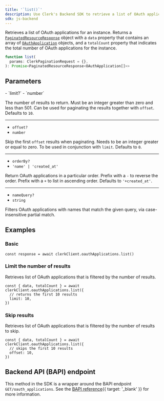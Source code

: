 ```yaml
---
title: '`list()`'
description: Use Clerk's Backend SDK to retrieve a list of OAuth applications for an instance.
sdk: js-backend
---
```


Retrieves a list of OAuth applications for an instance. Returns a [`PaginatedResourceResponse`](/docs/references/backend/types/paginated-resource-response) object with a `data` property that contains an array of [`OAuthApplication`](/docs/references/backend/types/backend-oauth-application) objects, and a `totalCount` property that indicates the total number of OAuth applications for the instance.

```ts
function list(
  params: ClerkPaginationRequest = {},
): Promise<PaginatedResourceResponse<OAuthApplication[]>>
```

## Parameters

<Properties>
  - `limit?`
  - `number`

  The number of results to return. Must be an integer greater than zero and less than 501. Can be used for paginating the results together with `offset`. Defaults to `10`.

  ---

  - `offset?`
  - `number`

  Skip the first `offset` results when paginating. Needs to be an integer greater or equal to zero. To be used in conjunction with `limit`. Defaults to `0`.

  ---

  - `orderBy?`
  - `'name' | 'created_at'`

  Return OAuth applications in a particular order. Prefix with a `-` to reverse the order. Prefix with a `+` to list in ascending order. Defaults to `'+created_at'`.

  ---

  - `nameQuery?`
  - `string`

  Filters OAuth applications with names that match the given query, via case-insensitive partial match.
</Properties>

## Examples

<Include src="_partials/backend/usage" />

### Basic

```tsx
const response = await clerkClient.oauthApplications.list()
```

### Limit the number of results

Retrieves list of OAuth applications that is filtered by the number of results.

```tsx
const { data, totalCount } = await clerkClient.oauthApplications.list({
  // returns the first 10 results
  limit: 10,
})
```

### Skip results

Retrieves list of OAuth applications that is filtered by the number of results to skip.

```tsx
const { data, totalCount } = await clerkClient.oauthApplications.list({
  // skips the first 10 results
  offset: 10,
})
```

## Backend API (BAPI) endpoint

This method in the SDK is a wrapper around the BAPI endpoint `GET/oauth_applications`. See the [BAPI reference](/docs/reference/backend-api/tag/oauth-applications/get/oauth_applications){{ target: '_blank' }} for more information.
